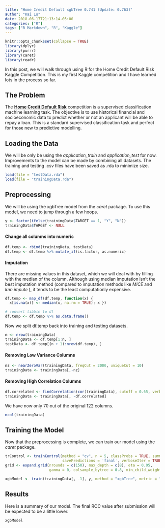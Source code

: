 ```yaml
---
title: "Home Credit Default xgbTree 0.741 (Update: 0.763)"
author: "Kai Lu"
date: 2018-06-17T21:13:14-05:00
categories: ["R"]
tags: ["R Markdown", "R", "Kaggle"]
---
```

```r
knitr::opts_chunk$set(collapse = TRUE)
library(dplyr)
library(purrr)
library(caret)
library(readr)
```
In this post, we will walk through using R for the Home Credit Default Risk Kaggle Competition. This is my first Kaggle competition and I have learned lots in the process so far. 

## The Problem

The [**Home Credit Default Risk**](https://www.kaggle.com/c/home-credit-default-risk) competition is a supervised classification machine learning task. The objective is to use historical financial and socioeconomic data to predict whether or not an applicant will be able to repay a loan. This is a standard supervised classification task and perfect for those new to predictive modelling.

## Loading the Data

We will be only be using the *application_train* and *application_test* for now. Improvements to the model can be made by combining all datasets. The training and testing .csv files have been saved as .rda to minimize size. 

```r
load(file = "testData.rda")
load(file = "trainingData.rda")
```

## Preprocessing

We will be using the xgbTree model from the *caret* package. To use this model, we need to jump through a few hoops.

```r
y <- factor(ifelse(trainingData$TARGET == 1, "Y", "N"))
trainingData$TARGET <- NULL
```

#### Change all columns into numeric
```r
df.temp <- rbind(trainingData, testData)
df.temp <- df.temp %>% mutate_if(is.factor, as.numeric)
```

#### Imputation
There are missing values in this dataset, which we will deal with by filling with the median of the column. Although using median imputation isn't the best imputation method (compared to imputation methods like *MICE* and *knn.impute* ), it tends to be the least computationly expensive.
```r
df.temp <- map_df(df.temp, function(x) {
  x[is.na(x)] <- median(x, na.rm = TRUE); x })
```

```r
# convert tibble to df
df.temp <- df.temp %>% as.data.frame()
```

Now we split df.temp back into training and testing datasets.
```r
n <- nrow(trainingData)
trainingData <- df.temp[1:n, ]
testData <- df.temp[(n + 1):nrow(df.temp), ]
```

#### Removing Low Variance Columns
```r
nz <- nearZeroVar(trainingData, freqCut = 2000, uniqueCut = 10)
trainingData <- trainingData[,-nz]
```

#### Removing High Correlation Columns
```r
df.correlated <- findCorrelation(cor(trainingData), cutoff = 0.65, verbose = TRUE, exact = TRUE)
trainingData <- trainingData[, -df.correlated]
```

We have now only 70 out of the original 122 columns.
```r
ncol(trainingData)
```


## Training the Model

Now that the preprocessing is complete, we can train our model using the *caret* package.

```r
trControl <- trainControl(method = "cv", n = 5, classProbs = TRUE, summaryFunction = twoClassSummary,
                          savePredictions = 'final', verboseIter = TRUE)
grid <- expand.grid(nrounds = c(150), max_depth = c(8), eta = 0.05, 
                    gamma = 0, colsample_bytree = 0.8, min_child_weight = 0, subsample = 0.8)
```

```r
xgbModel <- train(trainingData[, -1], y, method = "xgbTree", metric = "ROC", tuneGrid = grid, trControl = trControl,  preProcess = NULL)


```

## Results
Here is a summary of our model. The final ROC value after submission will be expected to be a little lower.
```r
xgbModel
```


